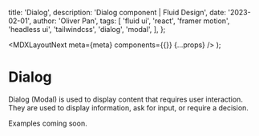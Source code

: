 
  title: 'Dialog',
  description: 'Dialog component | Fluid Design',
  date: '2023-02-01',
  author: 'Oliver Pan',
  tags: [
    'fluid ui',
    'react',
    'framer motion',
    'headless ui',
    'tailwindcss',
    'dialog',
    'modal',
  ],
};

  <MDXLayoutNext meta={meta} components={{}} {...props} />
);

# Dialog

Dialog (Modal) is used to display content that requires user interaction. They are used to display information, ask for input, or require a decision.

Examples coming soon.
